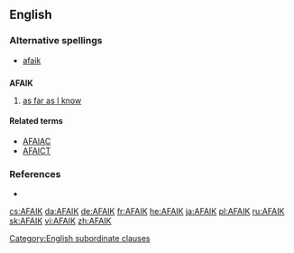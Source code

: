 ==English==

===Alternative spellings===
* [[afaik]]

==={{initialism}}===
'''AFAIK'''

# {{mostly|Internet slang}} [[as far as I know]]

====Related terms====
* [[AFAIAC]]
* [[AFAICT]]

===References===
* {{cite book |author=Spears, Richard A. |year=2000 |title=NTC's Dictionary of American Slang and Colloquial Expressions |edition=third edition |publisher=NTC |pages=p. 3 |id=ISBN 0-8442-0461-7}}

[[Category:English subordinate clauses]]

[[cs:AFAIK]]
[[da:AFAIK]]
[[de:AFAIK]]
[[fr:AFAIK]]
[[he:AFAIK]]
[[ja:AFAIK]]
[[pl:AFAIK]]
[[ru:AFAIK]]
[[sk:AFAIK]]
[[vi:AFAIK]]
[[zh:AFAIK]]